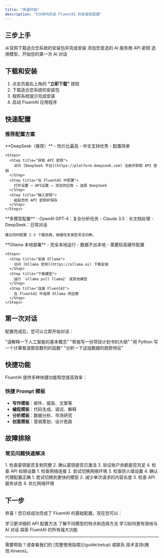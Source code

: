 ```yaml
---
title: "快速开始"
description: "5分钟内完成 FluentAI 的安装和配置"
---
```


## 三步上手

<Steps>
  <Step title="下载安装">
    从官网下载适合您系统的安装包并完成安装
  </Step>
  <Step title="配置 API">
    添加您首选的 AI 服务商 API 密钥
  </Step>
  <Step title="开始对话">
    选择模型，开始您的第一次 AI 对话
  </Step>
</Steps>

## 下载和安装

1. 点击页面右上角的 **"立即下载"** 按钮
2. 下载适合您系统的安装包
3. 按照系统提示完成安装
4. 启动 FluentAI 应用程序

## 快速配置

### 推荐配置方案

<Tabs>
  <Tab title="新手推荐">
    **DeepSeek（推荐）**
    - 性价比最高
    - 中文支持优秀
    - 配置简单

    <Steps>
      <Step title="获取 API 密钥">
        访问 [DeepSeek 平台](https://platform.deepseek.com) 注册并获取 API 密钥
      </Step>
      <Step title="在 FluentAI 中配置">
        打开设置 → API设置 → 添加供应商 → 选择 DeepSeek
      </Step>
      <Step title="输入密钥">
        粘贴您的 API 密钥并保存
      </Step>
    </Steps>
  </Tab>

  <Tab title="专业用户">
    **多模型配置**
    - OpenAI GPT-4：复杂分析任务
    - Claude 3.5：长文档处理
    - DeepSeek：日常对话

    建议同时配置 2-3 个服务商，根据任务类型灵活切换。
  </Tab>

  <Tab title="隐私优先">
    **Ollama 本地部署**
    - 完全本地运行
    - 数据不出本地
    - 需要较高硬件配置

    <Steps>
      <Step title="安装 Ollama">
        访问 [Ollama 官网](https://ollama.ai) 下载安装
      </Step>
      <Step title="下载模型">
        运行 `ollama pull llama2` 或其他模型
      </Step>
      <Step title="连接 FluentAI">
        在 FluentAI 中选择 Ollama 供应商
      </Step>
    </Steps>
  </Tab>
</Tabs>

## 第一次对话

配置完成后，您可以立即开始对话：

<CardGroup cols={2}>
  <Card
    title="简单问答"
    icon="comments"
  >
    "请解释一下人工智能的基本概念"
  </Card>
  <Card
    title="内容创作"
    icon="pen-to-square"
  >
    "帮我写一份项目计划书的大纲"
  </Card>
  <Card
    title="编程助手"
    icon="code"
  >
    "用 Python 写一个计算斐波那契数列的函数"
  </Card>
  <Card
    title="数据分析"
    icon="magnifying-glass"
  >
    "分析一下这组数据的趋势特征"
  </Card>
</CardGroup>

## 快捷功能

FluentAI 提供多种快捷功能帮您提高效率：

### 快捷 Prompt 模板
- **写作模板**：邮件、报告、文案等
- **编程模板**：代码生成、调试、解释
- **分析模板**：数据分析、市场研究
- **创意模板**：营销策划、设计思路

## 故障排除

### 常见问题快速解决

<AccordionGroup>
  <Accordion icon="key" title="API 密钥无效">
    1. 检查密钥是否复制完整
    2. 确认密钥是否已激活
    3. 验证账户余额是否充足
    4. 检查 API 权限设置
  </Accordion>

  <Accordion icon="wifi" title="网络连接问题">
    1. 检查网络连接
    2. 尝试切换网络环境
    3. 检查防火墙设置
    4. 确认代理配置正确
  </Accordion>

  <Accordion icon="loader" title="模型响应慢">
    1. 尝试切换到更快的模型
    2. 减少单次请求的内容长度
    3. 检查 API 服务状态
    4. 优化网络环境
  </Accordion>
</AccordionGroup>

## 下一步

恭喜！您已经成功完成了 FluentAI 的基础配置。现在您可以：

<CardGroup cols={2}>
  <Card
    title="深入了解配置"
    icon="gear"
    href="/guide/api-config"
  >
    学习更详细的 API 配置方法
  </Card>
  <Card
    title="探索更多模型"
    icon="robot"
    href="/guide/models"
  >
    了解不同模型的特点和选择方法
  </Card>
  <Card
    title="提高对话技巧"
    icon="comments"
    href="/guide/chat"
  >
    学习如何更有效地与 AI 对话
  </Card>
  <Card
    title="查看完整功能"
    icon="star"
    href="/features"
  >
    探索 FluentAI 的所有强大功能
  </Card>
</CardGroup>

---

<Note>
需要帮助？请查看我们的 [完整使用指南](/guide/setup) 或联系 技术支持(微信:iloveos)。
</Note>
